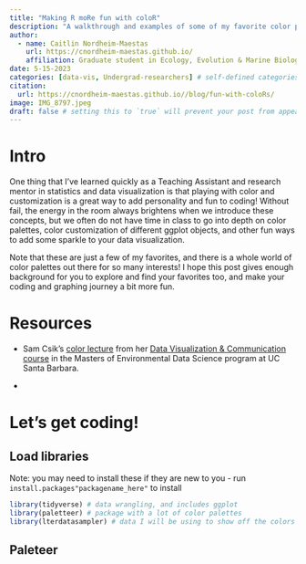 ```yaml
---
title: "Making R moRe fun with coloR"
description: "A walkthrough and examples of some of my favorite color palettes and customizing colors in ggplot graphs in R. Preview: la cRiox, tayloRswift, national parks palettes, and more"
author:
  - name: Caitlin Nordheim-Maestas
    url: https://cnordheim-maestas.github.io/
    affiliation: Graduate student in Ecology, Evolution & Marine Biology Department at University of California, Santa Barbara
date: 5-15-2023
categories: [data-vis, Undergrad-researchers] # self-defined categories
citation: 
  url: https://cnordheim-maestas.github.io//blog/fun-with-coloRs/ 
image: IMG_8797.jpeg
draft: false # setting this to `true` will prevent your post from appearing on your listing page until you're ready!
---
```


# Intro

One thing that I've learned quickly as a Teaching Assistant and research mentor in statistics and data visualization is that playing with color and customization is a great way to add personality and fun to coding! Without fail, the energy in the room always brightens when we introduce these concepts, but we often do not have time in class to go into depth on color palettes, color customization of different ggplot objects, and other fun ways to add some sparkle to your data visualization.

Note that these are just a few of my favorites, and there is a whole world of color palettes out there for so many interests! I hope this post gives enough background for you to explore and find your favorites too, and make your coding and graphing journey a bit more fun.

# Resources

-   Sam Csik's [color lecture](https://samanthacsik.github.io/EDS-240-data-viz/course-materials/week5.html) from her [Data Visualization & Communication course](https://samanthacsik.github.io/courses/eds-240-data-viz/) in the Masters of Environmental Data Science program at UC Santa Barbara.

-   

# Let's get coding!

## Load libraries

Note: you may need to install these if they are new to you - run `install.packages"packagename_here"` to install

```r
library(tidyverse) # data wrangling, and includes ggplot
library(paletteer) # package with a lot of color palettes
library(lterdatasampler) # data I will be using to show off the colors
```

## Paleteer
